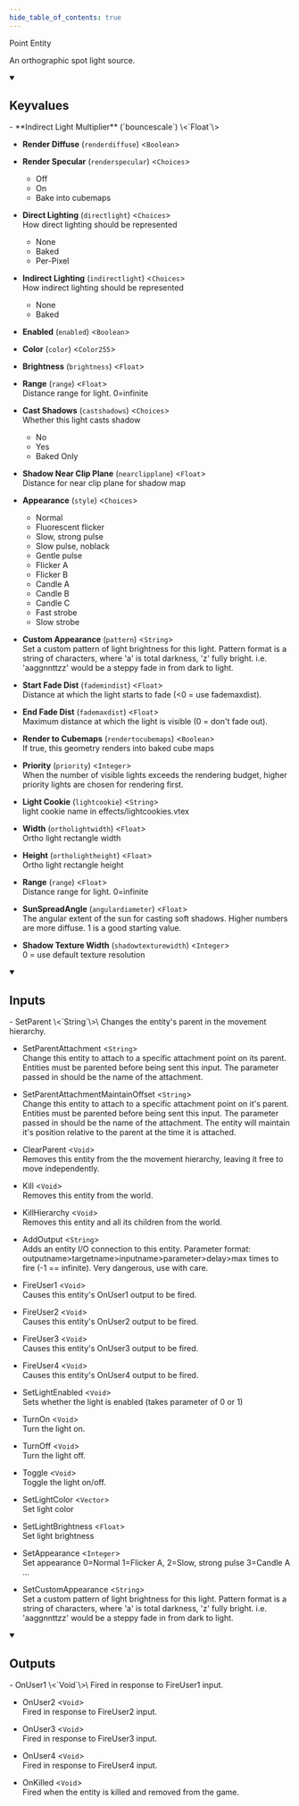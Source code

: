 ```yaml
---
hide_table_of_contents: true
---
```


<!---
!!!!!!
THIS PAGE IS AUTOGENERATED FROM GAME FGD DEFINITIONS!
DO NOT EDIT MANUALLY!
!!!!!!

In order to make edits, you can make an annotation file in /fgd_dump_overrides
-->


Point Entity

An orthographic spot light source.

<details open>
<summary><h2>Keyvalues</h2></summary>
- **Indirect Light Multiplier** (`bouncescale`) \<`Float`\>

- **Render Diffuse** (`renderdiffuse`) \<`Boolean`\>

- **Render Specular** (`renderspecular`) \<`Choices`\>
  - Off
  - On
  - Bake into cubemaps


- **Direct Lighting** (`directlight`) \<`Choices`\>\
How direct lighting should be represented
  - None
  - Baked
  - Per-Pixel


- **Indirect Lighting** (`indirectlight`) \<`Choices`\>\
How indirect lighting should be represented
  - None
  - Baked


- **Enabled** (`enabled`) \<`Boolean`\>

- **Color** (`color`) \<`Color255`\>

- **Brightness** (`brightness`) \<`Float`\>

- **Range** (`range`) \<`Float`\>\
Distance range for light. 0=infinite

- **Cast Shadows** (`castshadows`) \<`Choices`\>\
Whether this light casts shadow
  - No
  - Yes
  - Baked Only


- **Shadow Near Clip Plane** (`nearclipplane`) \<`Float`\>\
Distance for near clip plane for shadow map

- **Appearance** (`style`) \<`Choices`\>
  - Normal
  - Fluorescent flicker
  - Slow, strong pulse
  - Slow pulse, noblack
  - Gentle pulse
  - Flicker A
  - Flicker B
  - Candle A
  - Candle B
  - Candle C
  - Fast strobe
  - Slow strobe


- **Custom Appearance** (`pattern`) \<`String`\>\
Set a custom pattern of light brightness for this light. Pattern format is a string of characters, where 'a' is total darkness, 'z' fully bright. i.e. 'aaggnnttzz' would be a steppy fade in from dark to light.

- **Start Fade Dist** (`fademindist`) \<`Float`\>\
Distance at which the light starts to fade (&lt;0 = use fademaxdist).

- **End Fade Dist** (`fademaxdist`) \<`Float`\>\
Maximum distance at which the light is visible (0 = don't fade out).

- **Render to Cubemaps** (`rendertocubemaps`) \<`Boolean`\>\
If true, this geometry renders into baked cube maps

- **Priority** (`priority`) \<`Integer`\>\
When the number of visible lights exceeds the rendering budget, higher priority lights are chosen for rendering first.

- **Light Cookie** (`lightcookie`) \<`String`\>\
light cookie name in effects/lightcookies.vtex

- **Width** (`ortholightwidth`) \<`Float`\>\
Ortho light rectangle width

- **Height** (`ortholightheight`) \<`Float`\>\
Ortho light rectangle height

- **Range** (`range`) \<`Float`\>\
Distance range for light. 0=infinite

- **SunSpreadAngle** (`angulardiameter`) \<`Float`\>\
The angular extent of the sun for casting soft shadows. Higher numbers are more diffuse. 1 is a good starting value.

- **Shadow Texture Width** (`shadowtexturewidth`) \<`Integer`\>\
0 = use default texture resolution


 </details>
<details open>
<summary><h2>Inputs</h2></summary>
- SetParent \<`String`\>\
Changes the entity's parent in the movement hierarchy.

- SetParentAttachment \<`String`\>\
Change this entity to attach to a specific attachment point on its parent. Entities must be parented before being sent this input. The parameter passed in should be the name of the attachment.

- SetParentAttachmentMaintainOffset \<`String`\>\
Change this entity to attach to a specific attachment point on it's parent. Entities must be parented before being sent this input. The parameter passed in should be the name of the attachment. The entity will maintain it's position relative to the parent at the time it is attached.

- ClearParent \<`Void`\>\
Removes this entity from the the movement hierarchy, leaving it free to move independently.

- Kill \<`Void`\>\
Removes this entity from the world.

- KillHierarchy \<`Void`\>\
Removes this entity and all its children from the world.

- AddOutput \<`String`\>\
Adds an entity I/O connection to this entity. Parameter format: outputname&gt;targetname>inputname&gt;parameter&gt;delay&gt;max times to fire (-1 == infinite). Very dangerous, use with care.

- FireUser1 \<`Void`\>\
Causes this entity's OnUser1 output to be fired.

- FireUser2 \<`Void`\>\
Causes this entity's OnUser2 output to be fired.

- FireUser3 \<`Void`\>\
Causes this entity's OnUser3 output to be fired.

- FireUser4 \<`Void`\>\
Causes this entity's OnUser4 output to be fired.

- SetLightEnabled \<`Void`\>\
Sets whether the light is enabled (takes parameter of 0 or 1)

- TurnOn \<`Void`\>\
Turn the light on.

- TurnOff \<`Void`\>\
Turn the light off.

- Toggle \<`Void`\>\
Toggle the light on/off.

- SetLightColor \<`Vector`\>\
Set light color

- SetLightBrightness \<`Float`\>\
Set light brightness

- SetAppearance \<`Integer`\>\
Set appearance 0=Normal 1=Flicker A, 2=Slow, strong pulse 3=Candle A ...

- SetCustomAppearance \<`String`\>\
Set a custom pattern of light brightness for this light. Pattern format is a string of characters, where 'a' is total darkness, 'z' fully bright. i.e. 'aaggnnttzz' would be a steppy fade in from dark to light.


 </details>
<details open>
<summary><h2>Outputs</h2></summary>
- OnUser1 \<`Void`\>\
Fired in response to FireUser1 input.

- OnUser2 \<`Void`\>\
Fired in response to FireUser2 input.

- OnUser3 \<`Void`\>\
Fired in response to FireUser3 input.

- OnUser4 \<`Void`\>\
Fired in response to FireUser4 input.

- OnKilled \<`Void`\>\
Fired when the entity is killed and removed from the game.


 </details>